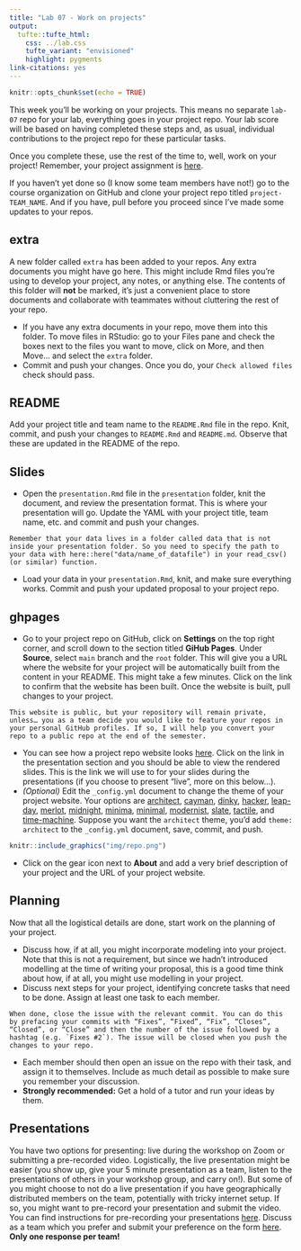 ```yaml
---
title: "Lab 07 - Work on projects"
output: 
  tufte::tufte_html:
    css: ../lab.css
    tufte_variant: "envisioned"
    highlight: pygments
link-citations: yes
---
```


```r
knitr::opts_chunk$set(echo = TRUE)
```

This week you'll be working on your projects.
This means no separate `lab-07` repo for your lab, everything goes in your project repo.
Your lab score will be based on having completed these steps and, as usual, individual contributions to the project repo for these particular tasks.

Once you complete these, use the rest of the time to, well, work on your project!
Remember, your project assignment is [here](https://www.introds.org/#project).

If you haven't yet done so (I know some team members have not!) go to the course organization on GitHub and clone your project repo titled `project-TEAM_NAME`.
And if you have, pull before you proceed since I've made some updates to your repos.

## extra

A new folder called `extra` has been added to your repos.
Any extra documents you might have go here.
This might include Rmd files you're using to develop your project, any notes, or anything else.
The contents of this folder will **not** be marked, it's just a convenient place to store documents and collaborate with teammates without cluttering the rest of your repo.

-   If you have any extra documents in your repo, move them into this folder. To move files in RStudio: go to your Files pane and check the boxes next to the files you want to move, click on More, and then Move... and select the `extra` folder.
-   Commit and push your changes. Once you do, your `Check allowed files` check should pass.

## README

Add your project title and team name to the `README.Rmd` file in the repo.
Knit, commit, and push your changes to `README.Rmd` and `README.md`.
Observe that these are updated in the README of the repo.

## Slides

-   Open the `presentation.Rmd` file in the `presentation` folder, knit the document, and review the presentation format. This is where your presentation will go. Update the YAML with your project title, team name, etc. and commit and push your changes.

```marginfigure
Remember that your data lives in a folder called data that is not inside your presentation folder. So you need to specify the path to your data with here::here("data/name_of_datafile") in your read_csv() (or similar) function.
```

-   Load your data in your `presentation.Rmd`, knit, and make sure everything works. Commit and push your updated proposal to your project repo.

## ghpages

-   Go to your project repo on GitHub, click on **Settings** on the top right corner, and scroll down to the section titled **GiHub Pages**. Under **Source**, select `main` branch and the `root` folder. This will give you a URL where the website for your project will be automatically built from the content in your README. This might take a few minutes. Click on the link to confirm that the website has been built. Once the website is built, pull changes to your project.

```marginfigure
This website is public, but your repository will remain private, unless… you as a team decide you would like to feature your repos in your personal GitHub profiles. If so, I will help you convert your repo to a public repo at the end of the semester.
```

-   You can see how a project repo website looks [here](https://ids-s1-20.github.io/project-florence_and_the_machine/). Click on the link in the presentation section and you should be able to view the rendered slides. This is the link we will use to for your slides during the presentations (if you choose to present "live", more on this below...).
-   *(Optional)* Edit the `_config.yml` document to change the theme of your project website. Your options are [architect](https://pages-themes.github.io/architect), [cayman](https://pages-themes.github.io/cayman), [dinky](https://pages-themes.github.io/dinky), [hacker](https://pages-themes.github.io/hacker), [leap-day](https://pages-themes.github.io/leap-day), [merlot](https://pages-themes.github.io/merlot), [midnight](https://pages-themes.github.io/midnight), [minima](https://pages-themes.github.io/minima), [minimal](https://pages-themes.github.io/minimal), [modernist](https://pages-themes.github.io/modernist), [slate](https://pages-themes.github.io/slate), [tactile](https://pages-themes.github.io/tactile), and [time-machine](https://pages-themes.github.io/time-machine). Suppose you want the `architect` theme, you'd add `theme: architect` to the `_config.yml` document, save, commit, and push.

```r
knitr::include_graphics("img/repo.png")
```

-   Click on the gear icon next to **About** and add a very brief description of your project and the URL of your project website.

## Planning

Now that all the logistical details are done, start work on the planning of your project.

-   Discuss how, if at all, you might incorporate modeling into your project. Note that this is not a requirement, but since we hadn't introduced modelling at the time of writing your proposal, this is a good time think about how, if at all, you might use modelling in your project.
-   Discuss next steps for your project, identifying concrete tasks that need to be done. Assign at least one task to each member.

```marginfigure
When done, close the issue with the relevant commit. You can do this by prefacing your commits with “Fixes”, “Fixed”, “Fix”, “Closes”, “Closed”, or “Close” and then the number of the issue followed by a hashtag (e.g. `Fixes #2`). The issue will be closed when you push the changes to your repo.
```

-   Each member should then open an issue on the repo with their task, and assign it to themselves. Include as much detail as possible to make sure you remember your discussion.
-   **Strongly recommended:** Get a hold of a tutor and run your ideas by them.

## Presentations

You have two options for presenting: live during the workshop on Zoom or submitting a pre-recorded video.
Logistically, the live presentation might be easier (you show up, give your 5 minute presentation as a team, listen to the presentations of others in your workshop group, and carry on!).
But some of you might choose to not do a live presentation if you have geographically distributed members on the team, potentially with tricky internet setup.
If so, you might want to pre-record your presentation and submit the video.
You can find instructions for pre-recording your presentations [here](https://docs.google.com/document/d/1FxpFqUbEVpOzp7PWICC8gEvmIKfsNPT3mmQuSufsGHQ/edit?usp=sharing).
Discuss as a team which you prefer and submit your preference on the form [here](https://forms.office.com/Pages/ResponsePage.aspx?id=sAafLmkWiUWHiRCgaTTcYRiRHjHRDWhOuLE_6JyNA0dUOEtKMEE4NUc1TFRZOTZIVEVDWUZJSkVBQi4u).
**Only one response per team!**
